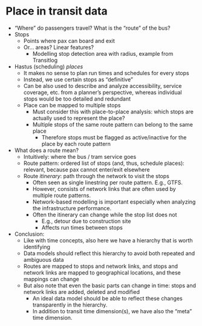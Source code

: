 # Place in transit data {#place}

- "Where" do passengers travel? What is the "route" of the bus?
- Stops
  - Points where pax can board and exit
  - Or... areas? Linear features?
    - Modelling stop detection area with radius, example from Transitlog
- Hastus (scheduling) _places_
  - It makes no sense to plan run times and schedules for every stops
  - Instead, we use certain stops as "definitive"
  - Can be also used to describe and analyze accessibility, service coverage, etc. from a planner's perspective, whereas individual stops would be too detailed and redundant
  - Place can be mapped to multiple stops
    - Must consider this with place-to-place analysis: which stops are actually used to represent the place?
    - Multiple stops of the same route pattern can belong to the same place
      - Therefore stops must be flagged as active/inactive for the place by each route pattern
- What does a route mean?
  - Intuitively: where the bus / tram service goes
  - Route pattern: ordered list of stops (and, thus, schedule places): relevant, because pax cannot enter/exit elsewhere
  - Route _itinerary_: path through the network to visit the stops
    - Often seen as single linestring per route pattern. E.g., GTFS.
    - However, consists of network links that are often used by multiple route patterns.
    - Network-based modelling is important especially when analyzing the infrastructure performance.
    - Often the itinerary can change while the stop list does not
      - E.g., detour due to construction site
      - Affects run times between stops
- Conclusion:
  - Like with time concepts, also here we have a hierarchy that is worth identifying
  - Data models should reflect this hierarchy to avoid both repeated and ambiguous data
  - Routes are mapped to stops and network links, and stops and network links are mapped to geographical locations, and these mappings can change
  - But also note that even the basic parts can change in time: stops and network links are added, deleted and modified
    - An ideal data model should be able to reflect these changes transparently in the hierarchy.
    - In addition to transit time dimension(s), we have also the "meta" time dimension.

\newpage
